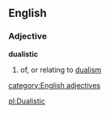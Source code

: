 ==English==
===Adjective===
'''dualistic'''
#of, or relating to [[dualism]]
[[category:English adjectives]]

[[pl:Dualistic]]